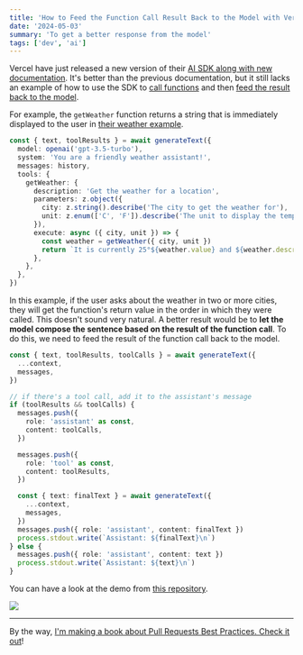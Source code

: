 ```yaml
---
title: 'How to Feed the Function Call Result Back to the Model with Vercel AI SDK'
date: '2024-05-03'
summary: 'To get a better response from the model'
tags: ['dev', 'ai']
---
```


Vercel have just released a new version of their [AI SDK along with new documentation](https://sdk.vercel.ai/docs/introduction). It's better than the previous documentation, but it still lacks an example of how to use the SDK to [call functions](https://sdk.vercel.ai/docs/ai-sdk-core/tools-and-tool-calling) and then [feed the result back to the model](https://platform.openai.com/docs/guides/function-calling/parallel-function-calling).

For example, the `getWeather` function returns a string that is immediately displayed to the user in [their weather example](https://sdk.vercel.ai/examples/next-app/tools/call-functions-in-parallel#server).

```typescript
const { text, toolResults } = await generateText({
  model: openai('gpt-3.5-turbo'),
  system: 'You are a friendly weather assistant!',
  messages: history,
  tools: {
    getWeather: {
      description: 'Get the weather for a location',
      parameters: z.object({
        city: z.string().describe('The city to get the weather for'),
        unit: z.enum(['C', 'F']).describe('The unit to display the temperature in'),
      }),
      execute: async ({ city, unit }) => {
        const weather = getWeather({ city, unit })
        return `It is currently 25°${weather.value} and ${weather.description} in ${city}!`
      },
    },
  },
})
```

In this example, if the user asks about the weather in two or more cities, they will get the function's return value in the order in which they were called. This doesn't sound very natural. A better result would be to **let the model compose the sentence based on the result of the function call**. To do this, we need to feed the result of the function call back to the model.

```typescript
const { text, toolResults, toolCalls } = await generateText({
  ...context,
  messages,
})

// if there's a tool call, add it to the assistant's message
if (toolResults && toolCalls) {
  messages.push({
    role: 'assistant' as const,
    content: toolCalls,
  })

  messages.push({
    role: 'tool' as const,
    content: toolResults,
  })

  const { text: finalText } = await generateText({
    ...context,
    messages,
  })
  messages.push({ role: 'assistant', content: finalText })
  process.stdout.write(`Assistant: ${finalText}\n`)
} else {
  messages.push({ role: 'assistant', content: text })
  process.stdout.write(`Assistant: ${text}\n`)
}
```

You can have a look at the demo from [this repository](https://github.com/nicnocquee/vercel-ai-node-example).

![](/static/images/articles/vercel-ai-output.png.webp)

---

By the way, [I'm making a book about Pull Requests Best Practices. Check it out](https://pr.nico.fyi)!
